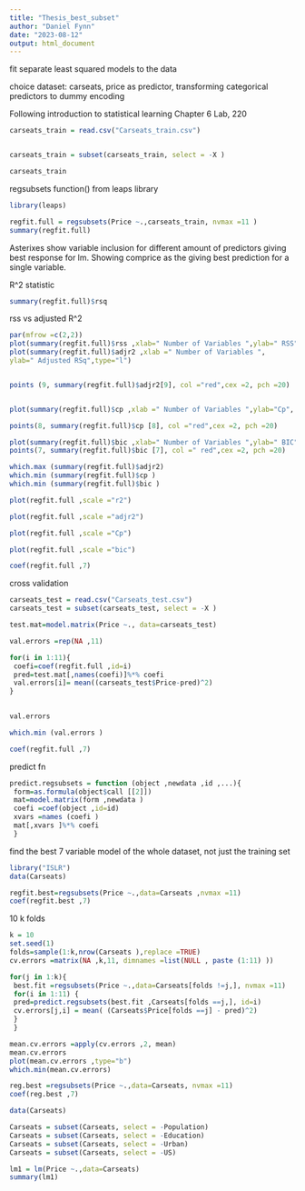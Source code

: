 ---
title: "Thesis_best_subset"
author: "Daniel Fynn"
date: "2023-08-12"
output: html_document
---


fit separate least squared models to the data

choice dataset: carseats, price as predictor, transforming categorical predictors to dummy encoding

Following introduction to statistical learning Chapter 6 Lab, 220


```{r}
carseats_train = read.csv("Carseats_train.csv")


carseats_train = subset(carseats_train, select = -X )

carseats_train

```

regsubsets function() from leaps library


```{r}

library(leaps)

regfit.full = regsubsets(Price ~.,carseats_train, nvmax =11 )
summary(regfit.full)

```
Asterixes show variable inclusion for different amount of predictors giving best response for lm. 
Showing comprice as the giving best prediction for a single variable. 


R^2 statistic

```{r}
summary(regfit.full)$rsq
```

rss vs adjusted R^2

```{r}

par(mfrow =c(2,2))
plot(summary(regfit.full)$rss ,xlab=" Number of Variables ",ylab=" RSS", type="l")
plot(summary(regfit.full)$adjr2 ,xlab =" Number of Variables ",
ylab=" Adjusted RSq",type="l")


points (9, summary(regfit.full)$adjr2[9], col ="red",cex =2, pch =20)


plot(summary(regfit.full)$cp ,xlab =" Number of Variables ",ylab="Cp", type="l")

points(8, summary(regfit.full)$cp [8], col ="red",cex =2, pch =20)

plot(summary(regfit.full)$bic ,xlab=" Number of Variables ",ylab=" BIC", type="l")
points(7, summary(regfit.full)$bic [7], col =" red",cex =2, pch =20)

```

```{r}
which.max (summary(regfit.full)$adjr2)
which.min (summary(regfit.full)$cp )
which.min (summary(regfit.full)$bic )
```

```{r}
plot(regfit.full ,scale ="r2")
```

```{r}
plot(regfit.full ,scale ="adjr2")

```


```{r}
plot(regfit.full ,scale ="Cp")
```

```{r}
plot(regfit.full ,scale ="bic")
```


```{r}
coef(regfit.full ,7)
```


cross validation 


```{r}
carseats_test = read.csv("Carseats_test.csv")
carseats_test = subset(carseats_test, select = -X )


```



```{r}
test.mat=model.matrix(Price ~., data=carseats_test)

```



```{r}
val.errors =rep(NA ,11)

for(i in 1:11){
 coefi=coef(regfit.full ,id=i)
 pred=test.mat[,names(coefi)]%*% coefi
 val.errors[i]= mean((carseats_test$Price-pred)^2)
}
 
```


```{r}
val.errors
```

```{r}
which.min (val.errors )

coef(regfit.full ,7)
```

predict fn

```{r}
predict.regsubsets = function (object ,newdata ,id ,...){
 form=as.formula(object$call [[2]])
 mat=model.matrix(form ,newdata )
 coefi =coef(object ,id=id)
 xvars =names (coefi )
 mat[,xvars ]%*% coefi
 }
```




find the best 7 variable model of the whole dataset, not just the training set


```{r}
library("ISLR")
data(Carseats)

```



```{r}
regfit.best=regsubsets(Price ~.,data=Carseats ,nvmax =11)
coef(regfit.best ,7)
```


10 k folds


```{r}

k = 10
set.seed(1)
folds=sample(1:k,nrow(Carseats ),replace =TRUE)
cv.errors =matrix(NA ,k,11, dimnames =list(NULL , paste (1:11) ))


```




```{r}

for(j in 1:k){
 best.fit =regsubsets(Price ~.,data=Carseats[folds !=j,], nvmax =11)
 for(i in 1:11) {
 pred=predict.regsubsets(best.fit ,Carseats[folds ==j,], id=i)
 cv.errors[j,i] = mean( (Carseats$Price[folds ==j] - pred)^2)
 }
 }

```



```{r}

mean.cv.errors =apply(cv.errors ,2, mean)
mean.cv.errors
plot(mean.cv.errors ,type="b")
which.min(mean.cv.errors)
```


```{r}
reg.best =regsubsets(Price ~.,data=Carseats, nvmax =11)
coef(reg.best ,7)
```



```{r}
data(Carseats)

Carseats = subset(Carseats, select = -Population)
Carseats = subset(Carseats, select = -Education)
Carseats = subset(Carseats, select = -Urban)
Carseats = subset(Carseats, select = -US)

lm1 = lm(Price ~.,data=Carseats)  
summary(lm1)
```





